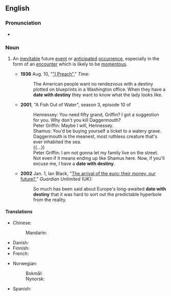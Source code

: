 ==English==

===Pronunciation===
* {{audio|en|en-au-date with destiny.ogg|Audio (AU)}}

===Noun===
{{en-noun|dates with destiny}}

# {{lb|en|idiomatic}} An [[inevitable]] future [[event]] or [[anticipate]]d [[occurrence]], especially in the form of an [[encounter]] which is likely to be [[momentous]].
#* '''1936''' Aug. 10, "[http://www.time.com/time/magazine/article/0,9171,762277,00.html "I Preach"]," ''Time'':
#*: The American people want no rendezvous with a destiny plotted on blueprints in a Washington office. When they have a '''date with destiny''' they want to know what the lady looks like.
#* '''2001''', "A Fish Out of Water", season 3, episode 10 of ''{{w|Family Guy}}''
#*: Hennessey: You need fifty grand, Griffin? I got a suggestion for you. Why don't you kill Daggermouth?
#*: Peter Griffin: Maybe I will, Hennessey.
#*: Shamus: You'd be buying yourself a ticket to a watery grave. Daggermouth is the meanest, most ruthless creature that's ever inhabited the sea.
#*: {{...}}
#*: Peter Griffin: I am not gonna let my family live on the street. Not even if it means ending up like Shamus here. Now, if you'll excuse me, I have a '''date with destiny'''.
#* '''2002''' Jan. 1, Ian Black, "[http://www.guardian.co.uk/euro/story/0,11306,626460,00.html The arrival of the euro: their money, our future?]," ''Guardian Unlimited'' (UK):
#*: So much has been said about Europe's long-awaited '''date with destiny''' that it was hard to sort out the predictable hyperbole from the reality.

====Translations====
{{trans-top|inevitable or anticipated event}}
* Chinese:
*: Mandarin: {{t-needed|cmn}}
* Danish: {{t|da|skæbnemøde|n}}
* Finnish: {{t|fi|kohtalonhetki}}
* French: {{t|fr|rendez-vous avec le destin|m}}
{{trans-mid}}
* Norwegian:
*: Bokmål: {{t|nb|skjebnemøte|n}}
*: Nynorsk: {{t|nn|skjebnemøte|n}}
* Spanish: {{t-needed|es}}
{{trans-bottom}}
